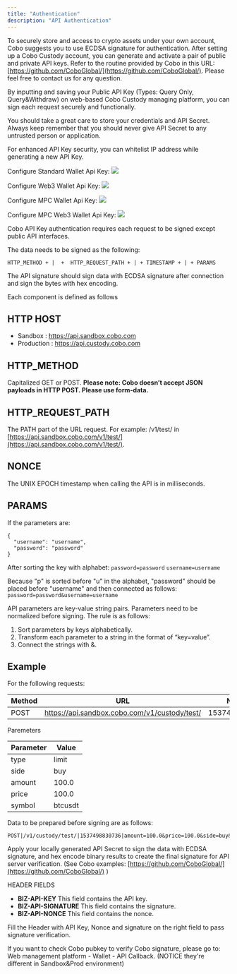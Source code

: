 ```yaml
---
title: "Authentication"
description: "API Authentication"
---
```

To securely store and access to crypto assets under your own account, Cobo suggests you to use ECDSA signature for
authentication. After setting up a Cobo Custody account, you can generate and activate a pair of public and private API
keys. Refer to the routine provided by Cobo in this
URL: [https://github.com/CoboGlobal/](https://github.com/CoboGlobal/). Please feel free to contact us for any
question.

By inputting and saving your Public API Key (Types: Query Only, Query&Withdraw) on web-based Cobo Custody managing
platform, you can sign each request securely and functionally.

You should take a great care to store your credentials and API Secret. Always keep remember that you should never give
API Secret to any untrusted person or application.

For enhanced API Key security, you can whitelist IP address while generating a new API Key.

Configure Standard Wallet Api Key:
<img src="/images/webapinewEN.png" />

Configure Web3 Wallet Api Key:
<img src="/images/web3apiEN.png" />

Configure MPC Wallet Api Key:
<img src="/images/mpcapiEN.png" />

Configure MPC Web3 Wallet Api Key:
<img src="/images/mpcweb3apiEN.png" />


Cobo API Key authentication requires each request to be signed except public API interfaces.

The data needs to be signed as the following:

```
HTTP_METHOD + |  +  HTTP_REQUEST_PATH + | + TIMESTAMP + | + PARAMS
```

The API signature should sign data with ECDSA signature after connection and sign the bytes with hex encoding.

<aside class="notice">
    Each component is defined as follows
</aside>

## HTTP HOST

* Sandbox : https://api.sandbox.cobo.com
* Production : https://api.custody.cobo.com

## HTTP_METHOD

Capitalized GET or POST. **Please note: Cobo doesn’t accept JSON payloads in HTTP POST. Please use form-data.**

## HTTP_REQUEST_PATH

The PATH part of the URL request. For example: /v1/test/
in [https://api.sandbox.cobo.com/v1/test/](https://api.sandbox.cobo.com/v1/test/).

## NONCE

The UNIX EPOCH timestamp when calling the API is in milliseconds.

## PARAMS

If the parameters are:

```
{
  "username": "username",
  "password": "password"
}
```

After sorting the key with alphabet:
```password=password```
```username=username```

Because "p" is sorted before "u" in the alphabet, "password" should be placed before "username" and then connected as
follows:
```password=password&username=username```

API parameters are key-value string pairs. Parameters need to be normalized before signing. The rule is as follows:

1. Sort parameters by keys alphabetically.
2. Transform each parameter to a string in the format of “key=value”.
3. Connect the strings with &.

## Example

For the following requests:

Method | URL | Nonce
-------|-----|------
POST |  https://api.sandbox.cobo.com/v1/custody/test/ | 1537498830736

Paremeters

Parameter | Value
----------|------
type| limit
side| buy
amount| 100.0
price| 100.0
symbol| btcusdt

Data to be prepared before signing are as follows:

```
POST|/v1/custody/test/|1537498830736|amount=100.0&price=100.0&side=buy&symbol=btcusdt&type=limit
```

Apply your locally generated API Secret to sign the data with ECDSA signature, and hex encode binary results to create
the final signature for API server verification. (See Cobo
examples:  [https://github.com/CoboGlobal/](https://github.com/CoboGlobal/) )

HEADER FIELDS

* **BIZ-API-KEY**
  This field contains the API key.
* **BIZ-API-SIGNATURE**
  This field contains the signature.
* **BIZ-API-NONCE**
  This field contains the nonce.

Fill the Header with API Key, Nonce and signature on the right field to pass signature verification.

If you want to check Cobo pubkey to verify Cobo signature, please go to: Web management platform - Wallet - API
Callback. (NOTICE they're different in Sandbox&Prod environment)